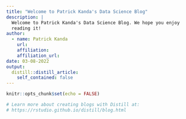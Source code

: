 ```yaml
---
title: "Welcome to Patrick Kanda's Data Science Blog"
description: |
  Welcome to Patrick Kanda's Data Science Blog. We hope you enjoy 
  reading it!
author:
  - name: Patrick Kanda 
    url: 
    affiliation: 
    affiliation_url: 
date: 03-08-2022
output:
  distill::distill_article:
    self_contained: false
---
```


```r
knitr::opts_chunk$set(echo = FALSE)

# Learn more about creating blogs with Distill at:
# https://rstudio.github.io/distill/blog.html

```



